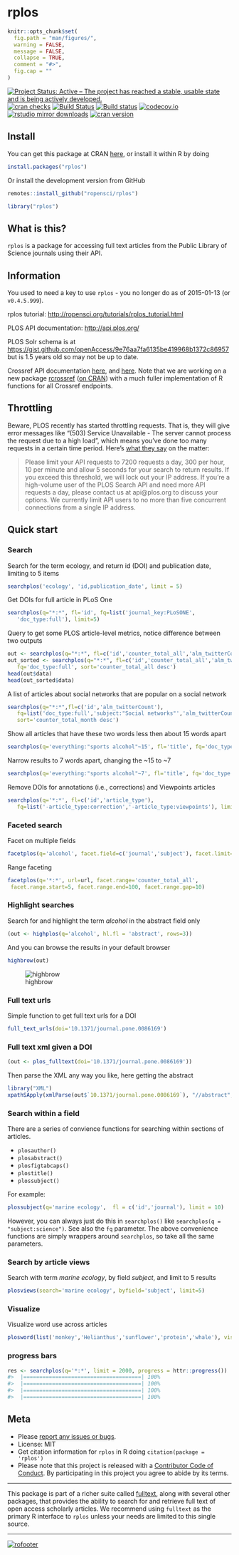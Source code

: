 rplos
=====

```r
knitr::opts_chunk$set(
  fig.path = "man/figures/",
  warning = FALSE,
  message = FALSE,
  collapse = TRUE,
  comment = "#>",
  fig.cap = ""
)
```

[![Project Status: Active – The project has reached a stable, usable state and is being actively developed.](http://www.repostatus.org/badges/latest/active.svg)](http://www.repostatus.org/#active)
[![cran checks](https://cranchecks.info/badges/worst/rplos)](https://cranchecks.info/pkgs/rplos)
[![Build Status](https://travis-ci.org/ropensci/rplos.svg?branch=master)](https://travis-ci.org/ropensci/rplos)
[![Build status](https://ci.appveyor.com/api/projects/status/m5lek0xawvgi5bwc?svg=true)](https://ci.appveyor.com/project/sckott/rplos)
[![codecov.io](https://codecov.io/github/ropensci/rplos/coverage.svg?branch=master)](https://codecov.io/github/ropensci/rplos?branch=master)
[![rstudio mirror downloads](https://cranlogs.r-pkg.org/badges/rplos)](https://github.com/metacran/cranlogs.app)
[![cran version](https://www.r-pkg.org/badges/version/rplos)](https://cran.r-project.org/package=rplos)

## Install

You can get this package at CRAN [here](https://cran.r-project.org/package=rplos), or install it within R by doing

```r
install.packages("rplos")
```

Or install the development version from GitHub

```r
remotes::install_github("ropensci/rplos")
```

```r
library("rplos")
```

## What is this?

`rplos` is a package for accessing full text articles from the Public Library of Science journals using their API.

## Information

You used to need a key to use `rplos` - you no longer do as of 2015-01-13 (or `v0.4.5.999`).

rplos tutorial: <http://ropensci.org/tutorials/rplos_tutorial.html>

PLOS API documentation: <http://api.plos.org/>

PLOS Solr schema is at <https://gist.github.com/openAccess/9e76aa7fa6135be419968b1372c86957> but is 1.5 years old so may not be up to date.

Crossref API documentation [here](https://github.com/CrossRef/rest-api-doc/blob/master/rest_api.md), and [here](http://help.crossref.org/#home). Note that we are working on a new package [rcrossref](https://github.com/ropensci/rcrossref) ([on CRAN](https://cran.r-project.org/package=rcrossref)) with a much fuller implementation of R functions for all Crossref endpoints.

## Throttling

Beware, PLOS recently has started throttling requests. That is,
they will give error messages like "(503) Service Unavailable -
The server cannot process the request due to a high load", which
means you've done too many requests in a certain time period. Here's
[what they say](http://api.plos.org/solr/faq/#solr_api_recommended_usage) on the matter:

> Please limit your API requests to 7200 requests a day, 300 per hour, 10 per minute and allow 5 seconds for your search to return results. If you exceed this threshold, we will lock out your IP address. If you're a high-volume user of the PLOS Search API and need more API requests a day, please contact us at api@plos.org to discuss your options. We currently limit API users to no more than five concurrent connections from a single IP address.

## Quick start

### Search

Search for the term ecology, and return id (DOI) and publication date, limiting to 5 items

```r
searchplos('ecology', 'id,publication_date', limit = 5)
```

Get DOIs for full article in PLoS One

```r
searchplos(q="*:*", fl='id', fq=list('journal_key:PLoSONE',
   'doc_type:full'), limit=5)
```

Query to get some PLOS article-level metrics, notice difference between two outputs

```r
out <- searchplos(q="*:*", fl=c('id','counter_total_all','alm_twitterCount'), fq='doc_type:full')
out_sorted <- searchplos(q="*:*", fl=c('id','counter_total_all','alm_twitterCount'),
   fq='doc_type:full', sort='counter_total_all desc')
head(out$data)
head(out_sorted$data)
```

A list of articles about social networks that are popular on a social network

```r
searchplos(q="*:*",fl=c('id','alm_twitterCount'),
   fq=list('doc_type:full','subject:"Social networks"','alm_twitterCount:[100 TO 10000]'),
   sort='counter_total_month desc')
```

Show all articles that have these two words less then about 15 words apart

```r
searchplos(q='everything:"sports alcohol"~15', fl='title', fq='doc_type:full', limit=3)
```

Narrow results to 7 words apart, changing the ~15 to ~7

```r
searchplos(q='everything:"sports alcohol"~7', fl='title', fq='doc_type:full', limit=3)
```

Remove DOIs for annotations (i.e., corrections) and Viewpoints articles

```r
searchplos(q='*:*', fl=c('id','article_type'),
   fq=list('-article_type:correction','-article_type:viewpoints'), limit=5)
```

### Faceted search

Facet on multiple fields

```r
facetplos(q='alcohol', facet.field=c('journal','subject'), facet.limit=5)
```

Range faceting

```r
facetplos(q='*:*', url=url, facet.range='counter_total_all',
 facet.range.start=5, facet.range.end=100, facet.range.gap=10)
```

### Highlight searches

Search for and highlight the term _alcohol_ in the abstract field only

```r
(out <- highplos(q='alcohol', hl.fl = 'abstract', rows=3))
```

And you can browse the results in your default browser

```r
highbrow(out)
```

![highbrow](man/figures/highbrow.png)

### Full text urls

Simple function to get full text urls for a DOI

```r
full_text_urls(doi='10.1371/journal.pone.0086169')
```

### Full text xml given a DOI

```r
(out <- plos_fulltext(doi='10.1371/journal.pone.0086169'))
```

Then parse the XML any way you like, here getting the abstract

```r
library("XML")
xpathSApply(xmlParse(out$`10.1371/journal.pone.0086169`), "//abstract", xmlValue)
```

### Search within a field

There are a series of convience functions for searching within sections of articles.

* `plosauthor()`
* `plosabstract()`
* `plosfigtabcaps()`
* `plostitle()`
* `plossubject()`

For example:

```r
plossubject(q='marine ecology',  fl = c('id','journal'), limit = 10)
```

However, you can always just do this in `searchplos()` like `searchplos(q = "subject:science")`. See also the `fq` parameter. The above convenience functions are simply wrappers around `searchplos`, so take all the same parameters.

### Search by article views

Search with term _marine ecology_, by field _subject_, and limit to 5 results

```r
plosviews(search='marine ecology', byfield='subject', limit=5)
```

### Visualize

Visualize word use across articles

```r
plosword(list('monkey','Helianthus','sunflower','protein','whale'), vis = 'TRUE')
```

### progress bars

```r
res <- searchplos(q='*:*', limit = 2000, progress = httr::progress())
#>  |=====================================| 100%
#>  |=====================================| 100%
#>  |=====================================| 100%
#>  |=====================================| 100%
```

## Meta

* Please [report any issues or bugs](https://github.com/ropensci/rplos/issues).
* License: MIT
* Get citation information for `rplos` in R doing `citation(package = 'rplos')`
* Please note that this project is released with a [Contributor Code of Conduct](CODE_OF_CONDUCT.md).
By participating in this project you agree to abide by its terms.

---

This package is part of a richer suite called [fulltext](https://github.com/ropensci/fulltext), along with several other packages, that provides the ability to search for and retrieve full text of open access scholarly articles. We recommend using `fulltext` as the primary R interface to `rplos` unless your needs are limited to this single source.

---

[![rofooter](https://ropensci.org/public_images/github_footer.png)](https://ropensci.org)
